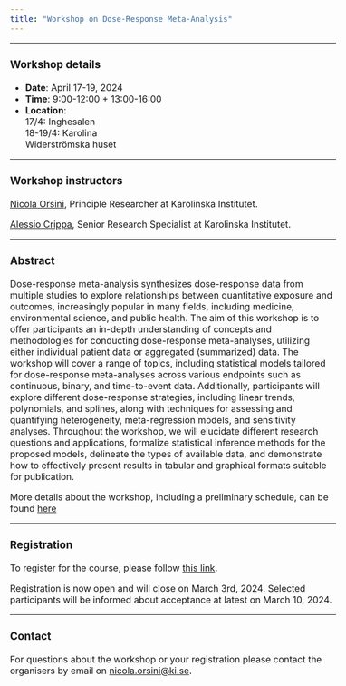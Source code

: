 ```yaml
---
title: "Workshop on Dose-Response Meta-Analysis"
---
```


<style type="text/css">
  body{
  font-size: 12pt;
}
</style>

---


### Workshop details 

- **Date**: April 17-19, 2024  
- **Time**: 9:00-12:00 + 13:00-16:00  
- **Location**:  
17/4: Inghesalen  
18-19/4: Karolina    
Widerströmska huset


---


### Workshop instructors 

[Nicola Orsini](https://ki.se/en/people/nicola-orsini){target="_blank"}, Principle Researcher at Karolinska Institutet.

[Alessio Crippa](https://ki.se/en/people/alessio-crippa){target="_blank"}, Senior Research Specialist at Karolinska Institutet.


---

### Abstract

Dose-response meta-analysis synthesizes dose-response data from multiple studies to explore relationships between quantitative exposure and outcomes, increasingly popular in many fields, including medicine, environmental science, and public health. The aim of this workshop is to offer participants an in-depth understanding of concepts and methodologies for conducting dose-response meta-analyses, utilizing either individual patient data or aggregated (summarized) data. The workshop will cover a range of topics, including statistical models tailored for dose-response meta-analyses across various endpoints such as continuous, binary, and time-to-event data. Additionally, participants will explore different dose-response strategies, including linear trends, polynomials, and splines, along with techniques for assessing and quantifying heterogeneity, meta-regression models, and sensitivity analyses. Throughout the workshop, we will elucidate different research questions and applications, formalize statistical inference methods for the proposed models, delineate the types of available data, and demonstrate how to effectively present results in tabular and graphical formats suitable for publication.

More details about the workshop, including a preliminary schedule, can be found [here](about.html)


---

### Registration

To register for the course, please follow [this link](https://docs.google.com/forms/d/e/1FAIpQLSfWKh4smUjfiyGhBvFbgPrNt-a3G0fd3fGCmTlOAIbU90YBEw/viewform){target="_blank"}.

Registration is now open and will close on March 3rd, 2024.
Selected participants will be informed about acceptance at latest on March 10, 2024.

---

### Contact

For questions about the workshop or your registration please contact the organisers by email on [nicola.orsini@ki.se](nicola.orsini@ki.se).


</br>
